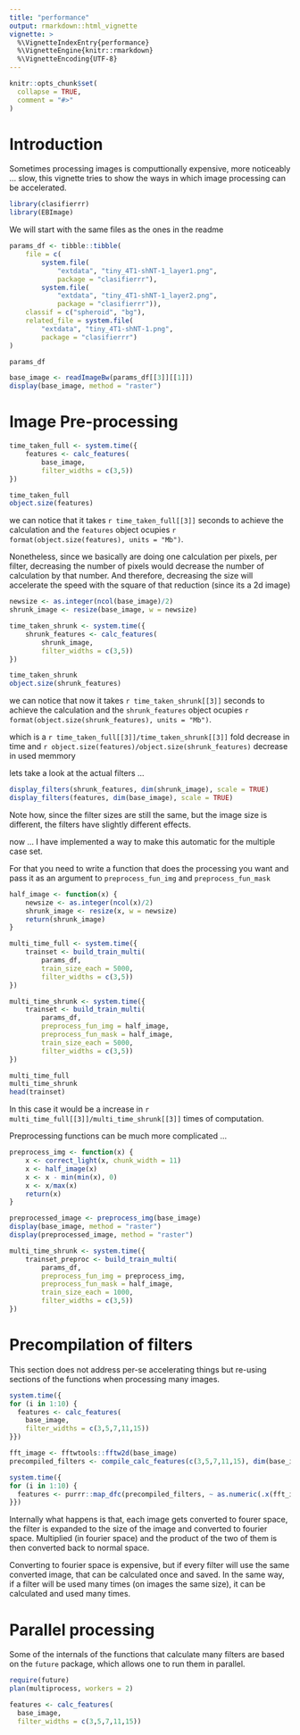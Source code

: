 ```yaml
---
title: "performance"
output: rmarkdown::html_vignette
vignette: >
  %\VignetteIndexEntry{performance}
  %\VignetteEngine{knitr::rmarkdown}
  %\VignetteEncoding{UTF-8}
---
```


```r
knitr::opts_chunk$set(
  collapse = TRUE,
  comment = "#>"
)
```


# Introduction

Sometimes processing images is computtionally expensive, more noticeably ... 
slow, this vignette tries to show the ways in which image processing can be
accelerated.

```r
library(clasifierrr)
library(EBImage)
```

We will start with the same files as the ones in the readme

```r
params_df <- tibble::tibble(
    file = c(
        system.file(
            "extdata", "tiny_4T1-shNT-1_layer1.png",
            package = "clasifierrr"),
        system.file(
            "extdata", "tiny_4T1-shNT-1_layer2.png",
            package = "clasifierrr")),
    classif = c("spheroid", "bg"),
    related_file = system.file(
        "extdata", "tiny_4T1-shNT-1.png",
        package = "clasifierrr")
)

params_df
```

```r
base_image <- readImageBw(params_df[[3]][[1]])
display(base_image, method = "raster")
```

# Image Pre-processing

```r
time_taken_full <- system.time({
    features <- calc_features(
        base_image, 
        filter_widths = c(3,5))
})

time_taken_full
object.size(features)
```

we can notice that it takes `r time_taken_full[[3]]` 
seconds to achieve the calculation and the `features`
object ocupies 
`r format(object.size(features), units = "Mb")`.

Nonetheless, since we basically are doing one calculation
per pixels, per filter, decreasing the number of pixels would
decrease the number of calculation by that number. 
And therefore, decreasing the size will accelerate the speed
with the square of that reduction (since its a 2d image)

```r
newsize <- as.integer(ncol(base_image)/2)
shrunk_image <- resize(base_image, w = newsize)

time_taken_shrunk <- system.time({
    shrunk_features <- calc_features(
        shrunk_image, 
        filter_widths = c(3,5))
})

time_taken_shrunk
object.size(shrunk_features)
```


we can notice that now it takes `r time_taken_shrunk[[3]]` 
seconds to achieve the calculation and the `shrunk_features`
object ocupies 
`r format(object.size(shrunk_features), units = "Mb")`.

which is a `r time_taken_full[[3]]/time_taken_shrunk[[3]]`
fold decrease in time and 
`r object.size(features)/object.size(shrunk_features)`
decrease in used memmory

lets take a look at the actual filters ...


```r
display_filters(shrunk_features, dim(shrunk_image), scale = TRUE)
display_filters(features, dim(base_image), scale = TRUE)
```

Note how, since the filter sizes are still the same,
but the image size is different, the filters have slightly
different effects.

now ... I have implemented a way to make this automatic
for the multiple case set.

For that you need to write a function that does the 
processing you want and pass it as an argument to 
`preprocess_fun_img` and `preprocess_fun_mask`

```r
half_image <- function(x) {
    newsize <- as.integer(ncol(x)/2)
    shrunk_image <- resize(x, w = newsize)
    return(shrunk_image)
}
```


```r
multi_time_full <- system.time({
    trainset <- build_train_multi(
        params_df, 
        train_size_each = 5000, 
        filter_widths = c(3,5))
})

multi_time_shrunk <- system.time({
    trainset <- build_train_multi(
        params_df, 
        preprocess_fun_img = half_image,
        preprocess_fun_mask = half_image, 
        train_size_each = 5000, 
        filter_widths = c(3,5))
})

multi_time_full
multi_time_shrunk
head(trainset)
```

In this case it would be a increase in `r multi_time_full[[3]]/multi_time_shrunk[[3]]` 
times of computation.


Preprocessing functions can be much more complicated ...


```r
preprocess_img <- function(x) {
    x <- correct_light(x, chunk_width = 11)
    x <- half_image(x)
    x <- x - min(min(x), 0)
    x <- x/max(x)
    return(x)
}

preprocessed_image <- preprocess_img(base_image)
display(base_image, method = "raster")
display(preprocessed_image, method = "raster")
```


```r
multi_time_shrunk <- system.time({
    trainset_preproc <- build_train_multi(
        params_df, 
        preprocess_fun_img = preprocess_img,
        preprocess_fun_mask = half_image, 
        train_size_each = 1000, 
        filter_widths = c(3,5))
})
```

# Precompilation of filters

This section does not address per-se accelerating things but re-using sections
of the functions when processing many images.

```r
system.time({
for (i in 1:10) {
  features <- calc_features(
    base_image, 
    filter_widths = c(3,5,7,11,15))
}})

fft_image <- fftwtools::fftw2d(base_image)
precompiled_filters <- compile_calc_features(c(3,5,7,11,15), dim(base_image))

system.time({
for (i in 1:10) {
  features <- purrr::map_dfc(precompiled_filters, ~ as.numeric(.x(fft_image)))
}})

```

Internally what happens is that, each image gets converted to fourer space, the 
filter is expanded to the size of the image and converted to fourier space. 
Multiplied (in fourier space) and the product of the two of them is then 
converted back to normal space.

Converting to fourier space is expensive, but if every filter will use the same
converted image, that can be calculated once and saved. In the same way, if a 
filter will be used many times (on images the same size), it can be calculated
and used many times.

# Parallel processing

Some of the internals of the functions that calculate many filters are based on
the `future` package, which allows one to run them in parallel.

```r
require(future)
plan(multiprocess, workers = 2)

features <- calc_features(
  base_image, 
  filter_widths = c(3,5,7,11,15))

```

